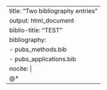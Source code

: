 ---
title: "Two bibliography entries"
output: html_document
biblio-title: "TEST"
bibliography:
  - pubs_methods.bib
  - pubs_applications.bib
nocite: |
  @*
---